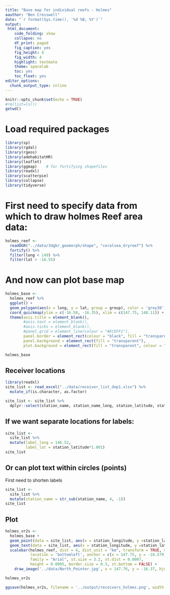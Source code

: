 ```yaml
---
title: "Base map for individual reefs - Holmes"
aauthor: "Ben Cresswell"
date: "`r format(Sys.time(), '%d %B, %Y')`"
output: 
 html_document:
    code_folding: show
    collapse: no
    df_print: paged
    fig_caption: yes
    fig_height: 4
    fig_width: 4
    highlight: textmate
    theme: spacelab
    toc: yes
    toc_float: yes
editor_options: 
  chunk_output_type: inline
---
```



```r
knitr::opts_chunk$set(echo = TRUE)
#rm(list=ls())
getwd()
```


# Load required packages
```r
library(sp)
library(rgdal)
library(rgeos)
library(adehabitatHR)
library(leaflet)
library(ggmap)    # for fortifying shapefiles
library(readxl)
library(scatterpie)
library(collapse)
library(tidyverse)
```

# First need to specify data from which to draw holmes Reef area data:
```r
holmes_reef <- 
  readOGR("../data/3dgbr_geomorph/shape", "coralsea_dryreef") %>% 
  fortify() %>% 
  filter(long < 149) %>% 
  filter(lat > -16.55)
```

# And now can plot base map
```r
holmes_base <- 
  holmes_reef %>%   
  ggplot() +
  geom_polygon(aes(x = long, y = lat, group = group), color = 'grey30', fill = 'grey', lwd = 0.3) +
  coord_quickmap(ylim = c(-16.58, -16.35), xlim = c(147.75, 148.11)) +
  theme(axis.title = element_blank(), 
        #axis.text = element_blank(),
        #axis.ticks = element_blank(),
        #panel.grid = element_line(colour = "#ECEFF1"),
        panel.border = element_rect(colour = "black", fill = "transparent"),
        panel.background = element_rect(fill = "transparent"),
        plot.background = element_rect(fill = "transparent", colour = "transparent")) 

holmes_base
```




## Receiver locations

```r
library(readxl)
site_list <- read_excel("../data/receiver_list_dep1.xlsx") %>% 
  mutate_if(is.character, as.factor)

site_list <- site_list %>%   
  dplyr::select(station_name, station_name_long, station_latitude, station_longitude)
```

## If we want separate locations for labels:
```r
site_list <-
  site_list %>% 
  mutate(label_long = 146.52,
         label_lat = station_latitude*1.001)
site_list
```

## Or can plot text within circles (points)
First need to shorten labels
```r
site_list <-
  site_list %>% 
  mutate(station_name = str_sub(station_name, 4, -1))
site_list
```



## Plot
```r
holmes_vr2s <- 
  holmes_base +
  geom_point(data = site_list, aes(x = station_longitude, y =station_latitude), colour = 'grey10', fill = 'lightskyblue', size = 8,  stroke = 0.3, shape = 21 )+
  geom_text(data = site_list, aes(x = station_longitude, y =station_latitude, label = station_name), size = 3) +
  scalebar(holmes_reef, dist = 4, dist_unit = "km", transform = TRUE, model = "WGS84",            # Geo properties
           location = 'bottomleft', anchor = c(x = 147.75, y = -16.579),                                # Position of bar
           family = "Arial", st.size = 3.2, st.dist = 0.0007,                                            # Text properties
           height = 0.0005, border.size = 0.3, st.bottom = FALSE) +
    draw_image('../data/North_Pointer.jpg', x = 147.76, y = -16.37, hjust = 0.5, vjust = 0.5, scale = 0.03)

holmes_vr2s
```


```r
ggsave(holmes_vr2s, filename = '../output/receivers_holmes.png', width = 200, height = 200, units = 'mm', dpi = 400)
```



